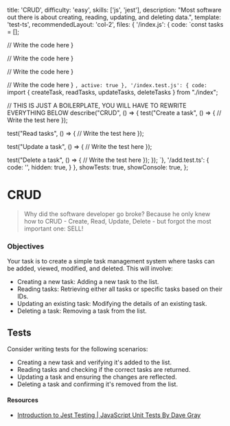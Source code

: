  title: 'CRUD',
  difficulty: 'easy',
  skills: ['js', 'jest'],
  description:
    "Most software out there is about creating, reading, updating, and deleting data.",
  template: 'test-ts',
  recommendedLayout: 'col-2',
  files: {
    '/index.js': {
      code: `const tasks = [];

  // Write the code here
}

  // Write the code here
}

  // Write the code here
}

  // Write the code here
}
`,
      active: true
    },
    '/index.test.js': {
      code: `import { createTask, readTasks, updateTasks, deleteTasks } from "./index";

// THIS IS JUST A BOILERPLATE, YOU WILL HAVE TO REWRITE EVERYTHING BELOW
describe("CRUD", () => {
  test("Create a task", () => {
    // Write the test here
  });

  test("Read tasks", () => {
    // Write the test here
  });

  test("Update a task", () => {
    // Write the test here
  });

  test("Delete a task", () => {
    // Write the test here
  });
});
`},
    '/add.test.ts': {
      code: '',
      hidden: true,
    }
  },
  showTests: true,
  showConsole: true,
};

# CRUD

> Why did the software developer go broke? 
> Because he only knew how to CRUD - Create, Read, Update, Delete - but forgot the most important one: SELL!

### Objectives

Your task is to create a simple task management system where tasks can be added, viewed, modified, and deleted. This will involve:

- Creating a new task: Adding a new task to the list.
- Reading tasks: Retrieving either all tasks or specific tasks based on their IDs.
- Updating an existing task: Modifying the details of an existing task.
- Deleting a task: Removing a task from the list.

## Tests

Consider writing tests for the following scenarios:

- Creating a new task and verifying it's added to the list.
- Reading tasks and checking if the correct tasks are returned.
- Updating a task and ensuring the changes are reflected.
- Deleting a task and confirming it's removed from the list.

#### Resources

- <a target="_blank" href="https://youtu.be/x6NUZ8dc9Qg?feature=shared">Introduction to Jest Testing | JavaScript Unit Tests By Dave Gray</a>